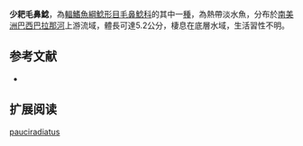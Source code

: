 {{Speciesbox
| name = 少耙毛鼻鯰
| image = 
| image_width = 
| status = NE
| status_system = IUCN3.1
| genus = Trichomycterus
| species = pauciradiatus
| authority = [[Alencar_&_Costa|Alencar & Costa]], 2006
| synonyms = 
}}

'''少耙毛鼻鯰'''，為[[輻鰭魚綱|輻鰭魚綱]][[鯰形目|鯰形目]][[毛鼻鯰科|毛鼻鯰科]]的其中一[[種|種]]，為熱帶淡水魚，分布於[[南美洲|南美洲]][[巴西|巴西]][[巴拉那河|巴拉那河]]上游流域，體長可達5.2公分，棲息在底層水域，生活習性不明。

==参考文献==
*{{FishBase_species|genus=Trichomycterus|species|pauciradiatus|year=2014|month=11}}

== 扩展阅读 ==
{{refbegin}}
{{wikispecies-inline|Trichomycterus pauciradiatus|少耙毛鼻鯰}}
{{refend}}
{{Taxonbar|from=Q5536887}}

[[Category:毛鼻鯰属|pauciradiatus]]


{{鯰形目小作品}}